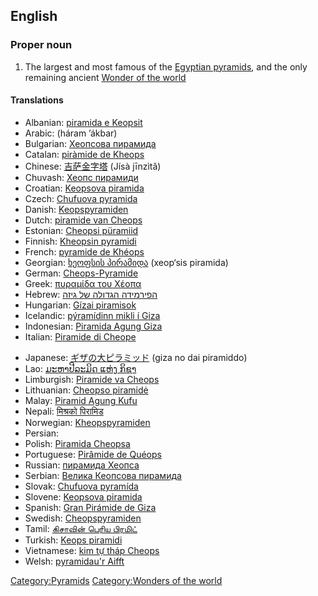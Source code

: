 {{rfd}}
==English==

{{wikipedia}}
===Proper noun===
{{en-proper noun|sg=[[great|Great]] [[pyramid|Pyramid]] of [[Giza]]}}

# The largest and most famous of the [[Egyptian pyramid]]s, and the only remaining ancient [[Wonders of the world|Wonder of the world]]

====Translations====
{{trans-top}}
*Albanian: [[piramida e Keopsit]]
*Arabic: {{Arab|[[هرم أكبر]]}} (háram ’ákbar) {{m}}
*Bulgarian: [[Хеопсова пирамида]] {{f}}
*Catalan: [[piràmide de Kheops]] {{f}}
*Chinese: [[吉萨金字塔]] (Jísà jīnzìtǎ)
*Chuvash: [[Хеопс пирамиди]]
*Croatian: [[Keopsova piramida]] {{f}}
*Czech: [[Chufuova pyramida]] {{f}}
*Danish: [[Keopspyramiden]]
*Dutch: [[piramide van Cheops]] {{f}}
*Estonian: [[Cheopsi püramiid]]
*Finnish: [[Kheopsin pyramidi]]
*French: [[pyramide de Khéops]] {{f}}
*Georgian: [[ხეოფსის პირამიდა]] (xeop‘sis piramida)
*German: [[Cheops-Pyramide]] {{f}}
*Greek: [[πυραμίδα του Χέοπα]] {{f}}
*Hebrew: [[הפירמידה הגדולה של גיזה]] {{f}}
*Hungarian: [[Gízai piramisok]]
*Icelandic: [[pýramídinn mikli í Giza]]
*Indonesian: [[Piramida Agung Giza]]
*Italian: [[Piramide di Cheope]] {{f}}
{{trans-mid}}
*Japanese: [[ギザの大ピラミッド]] (giza no dai piramiddo)
*Lao: [[ມະຫາປີລະມິດ ແຫ່ງ ກິຊາ]]
*Limburgish: [[Piramide va Cheops]]
*Lithuanian: [[Cheopso piramidė]]
*Malay: [[Piramid Agung Kufu]]
*Nepali: [[मिश्रको पिरामिड]]
*Norwegian: [[Kheopspyramiden]]
*Persian: {{fa-Arab|[[هرم بزرگ جیزه]]}}
*Polish: [[Piramida Cheopsa]] {{f}}
*Portuguese: [[Pirâmide de Quéops]] {{f}}
*Russian: [[пирамида Хеопса]] {{f}}
*Serbian: [[Велика Кеопсова пирамида]] {{f}}
*Slovak: [[Chufuova pyramída]] {{f}}
*Slovene: [[Keopsova piramida]] {{f}}
*Spanish: [[Gran Pirámide de Giza]] {{f}}
*Swedish: [[Cheopspyramiden]]
*Tamil: [[கிசாவின் பெரிய பிரமிட்]]
*Turkish: [[Keops piramidi]]
*Vietnamese: [[kim tự tháp Cheops]]
*Welsh: [[pyramidau'r Aifft]]
{{trans-bottom}}

[[Category:Pyramids]]
[[Category:Wonders of the world]]